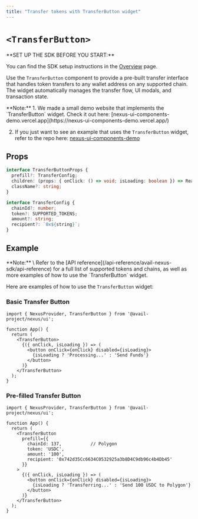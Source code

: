```yaml
---
title: "Transfer tokens with TransferButton widget"
---
```



# `<TransferButton>`

<Callout type="info">
**SET UP THE SDK BEFORE YOU START:**

You can find the SDK setup instructions in the [Overview](/api-reference/avail-nexus-sdk/overview) page.
</Callout>

Use the `TransferButton` component to provide a pre-built transfer interface that handles token transfers to any wallet address on any supported chain. 
The widget automatically manages the transfer flow, UI modals, and transaction state.

<Callout type="info">
**Note:**
1. We made a small demo website that implements the `TransferButton` widget.
Check it out here: [nexus-ui-components-demo.vercel.app](https://nexus-ui-components-demo.vercel.app/)

2. If you just want to see an example that uses the `TransferButton` widget,
refer to the repo here: [nexus-ui-components-demo](https://github.com/availproject/nexus-ui-components-demo/blob/main/src/components/nexus.tsx#L34)
</Callout>

## Props

```typescript showLineNumbers filename="Typescript"
interface TransferButtonProps {
  prefill?: TransferConfig;
  children: (props: { onClick: () => void; isLoading: boolean }) => ReactNode;
  className?: string;
}

interface TransferConfig {
  chainId?: number;
  token?: SUPPORTED_TOKENS;
  amount?: string;
  recipient?: `0x${string}`;
}
```

## Example

<Callout type="info">
**Note:** \
Refer to the [API reference](/api-reference/avail-nexus-sdk/api-reference) for a full list of supported tokens and chains,
as well as more examples of how to use the `TransferButton` widget.
</Callout>

Here are examples of how to use the `TransferButton` widget:

### Basic Transfer Button

```tsx showLineNumbers filename="App.tsx"
import { NexusProvider, TransferButton } from '@avail-project/nexus/ui';

function App() {
  return (
    <TransferButton>
      {({ onClick, isLoading }) => (
        <button onClick={onClick} disabled={isLoading}>
          {isLoading ? 'Processing...' : 'Send Funds'}
        </button>
      )}
    </TransferButton>
  );
}
```

### Pre-filled Transfer Button

```tsx showLineNumbers filename="App.tsx"
import { NexusProvider, TransferButton } from '@avail-project/nexus/ui';

function App() {
  return (
    <TransferButton 
      prefill={{ 
        chainId: 137,           // Polygon
        token: 'USDC', 
        amount: '100',
        recipient: '0x742d35Cc6634C0532925a3b8D4C9db96c4b4Db45'
      }}
    >
      {({ onClick, isLoading }) => (
        <button onClick={onClick} disabled={isLoading}>
          {isLoading ? 'Transferring...' : 'Send 100 USDC to Polygon'}
        </button>
      )}
    </TransferButton>
  );
}
```